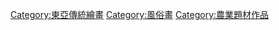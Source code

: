 [[Category:東亞傳統繪畫|Category:東亞傳統繪畫]]
[[Category:風俗畫|Category:風俗畫]]
[[Category:農業題材作品|Category:農業題材作品]]